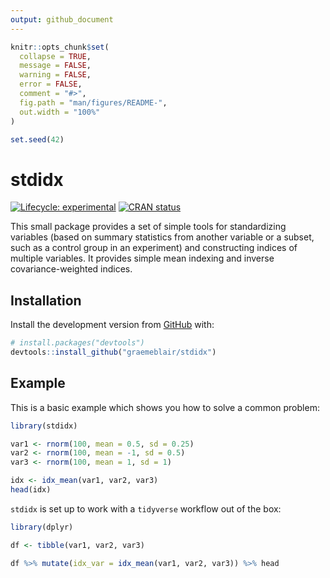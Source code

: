 ```yaml
---
output: github_document
---
```


<!-- README.md is generated from README.Rmd. Please edit that file -->

```r
knitr::opts_chunk$set(
  collapse = TRUE,
  message = FALSE,
  warning = FALSE,
  error = FALSE,
  comment = "#>",
  fig.path = "man/figures/README-",
  out.width = "100%"
)

set.seed(42)
```

# stdidx

<!-- badges: start -->
[![Lifecycle: experimental](https://img.shields.io/badge/lifecycle-experimental-orange.svg)](https://www.tidyverse.org/lifecycle/#experimental)
[![CRAN status](https://www.r-pkg.org/badges/version/stdidx)](https://CRAN.R-project.org/package=stdidx)
<!-- badges: end -->

This small package provides a set of simple tools for standardizing variables (based on summary statistics from another variable or a subset, such as a control group in an experiment) and constructing indices of multiple variables. It provides simple mean indexing and inverse covariance-weighted indices.

## Installation

<!-- You can install the released version of stdidx from [CRAN](https://CRAN.R-project.org) with: -->

<!-- ``` r -->
<!-- install.packages("stdidx") -->
<!-- ``` -->

Install the development version from [GitHub](https://github.com/) with:

``` r
# install.packages("devtools")
devtools::install_github("graemeblair/stdidx")
```
## Example

This is a basic example which shows you how to solve a common problem:

```r
library(stdidx)

var1 <- rnorm(100, mean = 0.5, sd = 0.25)
var2 <- rnorm(100, mean = -1, sd = 0.5)
var3 <- rnorm(100, mean = 1, sd = 1)

idx <- idx_mean(var1, var2, var3)
head(idx)
```

`stdidx` is set up to work with a `tidyverse` workflow out of the box:

```r
library(dplyr)

df <- tibble(var1, var2, var3)

df %>% mutate(idx_var = idx_mean(var1, var2, var3)) %>% head
```

